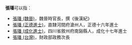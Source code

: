 '''張璠'''可以指：
* [[張璠_(魏晉)|張璠 (魏晉)]]，魏晉時官長，撰《後漢紀》
* [[張璠_(正德進士)|張璠 (正德進士)]]，直隸河間府滄州人，正德十六年進士
* [[張璠_(成化進士)|張璠 (成化進士)]]，四川省敘州府南谿縣人，成化十七年進士
* [[張璠_(台灣)|張璠 (台灣)]]，財政部政務次長

{{Disambig|F|cat=二字张姓人名消歧义}}